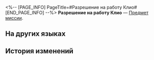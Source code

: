 <%-- [PAGE_INFO]
PageTitle=#Разрешение на работу Клио#
[END_PAGE_INFO] --%>
{{Предмет Инфобокс
|id          = 140561
|Изображение = Предмет Разрешение на работу Клио.png
|Тип         = Предмет миссии
|Инвентарь   = Миссии
|Редкость    = 3
|Эффект      = 
|Описание    = Сморщенное от пота разрешение на работу в Роще с именем Клио.
}}
'''Разрешение на работу Клио''' — [[Предмет миссии]].

==На других языках==
{{На других языках
|en   = Clio's Work Permit
|zhs  = 科洛埃的工作证
|zht  = 科洛埃的工作證
|ja   = クロエの職員証
|ko   = 콜로에의 직원증
|es   = Permiso de trabajo de Clío
|fr   = Permis de travail de Clio
|ru   = Разрешение на работу Клио
|th   = ตราอนุญาตทำงานของ Clio
|vi   = Thẻ Nhân Viên Của Clio
|de   = Clios Arbeitserlaubnis
|id   = Izin Kerja Clio
|pt   = Visto de Trabalho de Clio
}}

==История изменений==
{{История изменений|3.5}}